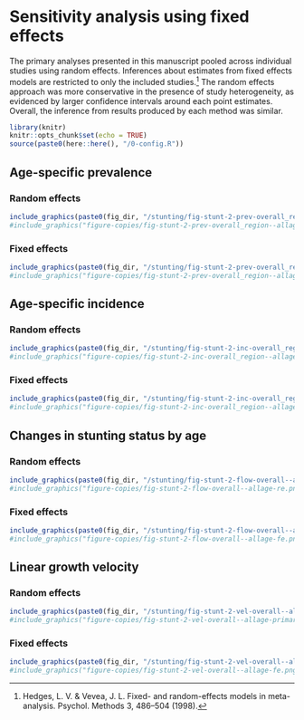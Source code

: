 # Sensitivity analysis using fixed effects {#fixed-effects}

The primary analyses presented in this manuscript pooled across individual studies using random effects. Inferences about estimates from fixed effects models are restricted to only the included studies.[^1] The random effects approach was more conservative in the presence of study heterogeneity, as evidenced by larger confidence intervals around each point estimates. Overall, the inference from results produced by each method was similar. 

```r
library(knitr)
knitr::opts_chunk$set(echo = TRUE)
source(paste0(here::here(), "/0-config.R"))
```

<!-- ##################################################################################### -->
## Age-specific prevalence

### Random effects
```r
include_graphics(paste0(fig_dir, "/stunting/fig-stunt-2-prev-overall_region--allage-primary.png"))
#include_graphics("figure-copies/fig-stunt-2-prev-overall_region--allage-primary.png")

```

### Fixed effects
```r
include_graphics(paste0(fig_dir, "/stunting/fig-stunt-2-prev-overall_region--allage-fe.png"))
#include_graphics("figure-copies/fig-stunt-2-prev-overall_region--allage-fe.png")
```


<!-- ##################################################################################### -->
## Age-specific incidence

### Random effects
```r
include_graphics(paste0(fig_dir, "/stunting/fig-stunt-2-inc-overall_region--allage-primary.png"))
#include_graphics("figure-copies/fig-stunt-2-inc-overall_region--allage-primary.png")
```

### Fixed effects
```r
include_graphics(paste0(fig_dir, "/stunting/fig-stunt-2-inc-overall_region--allage-fe.png"))
#include_graphics("figure-copies/fig-stunt-2-inc-overall_region--allage-fe.png")

```


<!-- ##################################################################################### -->
## Changes in stunting status by age

### Random effects
```r
include_graphics(paste0(fig_dir, "/stunting/fig-stunt-2-flow-overall--allage-re.png"))
#include_graphics("figure-copies/fig-stunt-2-flow-overall--allage-re.png")
```

### Fixed effects
```r
include_graphics(paste0(fig_dir, "/stunting/fig-stunt-2-flow-overall--allage-fe.png"))
#include_graphics("figure-copies/fig-stunt-2-flow-overall--allage-fe.png")
```



<!-- ##################################################################################### -->
## Linear growth velocity

### Random effects
```r
include_graphics(paste0(fig_dir, "/stunting/fig-stunt-2-vel-overall--allage-primary.png")) 
#include_graphics("figure-copies/fig-stunt-2-vel-overall--allage-primary.png")
``` 

### Fixed effects
```r
include_graphics(paste0(fig_dir, "/stunting/fig-stunt-2-vel-overall--allage-fe.png")) 
#include_graphics("figure-copies/fig-stunt-2-vel-overall--allage-fe.png")
``` 


[^1]: Hedges, L. V. & Vevea, J. L. Fixed- and random-effects models in meta-analysis. Psychol. Methods 3, 486–504 (1998).